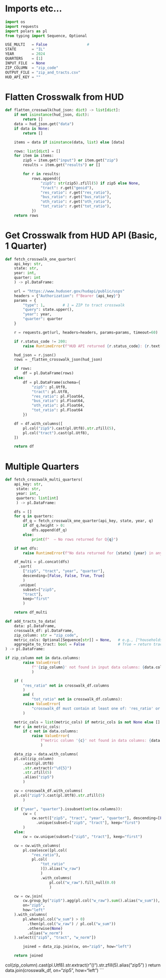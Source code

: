 
# Imports etc...
```python
import os
import requests
import polars as pl
from typing import Sequence, Optional

USE_MULTI   = False                  #
STATE       = "IL"
YEAR        = 2024
QUARTERS    = [1]
INPUT_FILE  = None
ZIP_COLUMN  = "zip_code"
OUTPUT_FILE = "zip_and_tracts.csv"
HUD_API_KEY = ""
```

# Flatten Crosswalk from HUD
```python
def flatten_crosswalk(hud_json: dict) -> list[dict]:
    if not isinstance(hud_json, dict):
        return []
    data = hud_json.get("data")
    if data is None:
        return []

    items = data if isinstance(data, list) else [data]

    rows: list[dict] = []
    for item in items:
        zip5 = item.get("input") or item.get("zip")
        results = item.get("results") or []

        for r in results:
            rows.append({
                "zip5": str(zip5).zfill(5) if zip5 else None,
                "tract": r.get("geoid"),
                "res_ratio": r.get("res_ratio"),
                "bus_ratio": r.get("bus_ratio"),
                "oth_ratio": r.get("oth_ratio"),
                "tot_ratio": r.get("tot_ratio"),
            })
    return rows
```

# Get Crosswalk from HUD API (Basic, 1 Quarter)
```python
def fetch_crosswalk_one_quarter(
    api_key: str,
    state: str,
    year: int,
    quarter: int
    ) -> pl.DataFrame:

    url = "https://www.huduser.gov/hudapi/public/usps"
    headers = {"Authorization": f"Bearer {api_key}"}
    params = {
        "type": 1,        # 1 = ZIP to tract crosswalk
        "query": state.upper(),
        "year": year,
        "quarter": quarter
    }

    r = requests.get(url, headers=headers, params=params, timeout=60)

    if r.status_code != 200:
        raise RuntimeError(f"HUD API returned {r.status_code}: {r.text[:300]}")

    hud_json = r.json()
    rows = _flatten_crosswalk_json(hud_json)

    if rows:
        df = pl.DataFrame(rows)
    else:
        df = pl.DataFrame(schema={
            "zip5": pl.Utf8,
            "tract": pl.Utf8,
            "res_ratio": pl.Float64,
            "bus_ratio": pl.Float64,
            "oth_ratio": pl.Float64,
            "tot_ratio": pl.Float64
        })

    df = df.with_columns([
        pl.col("zip5").cast(pl.Utf8).str.zfill(5),
        pl.col("tract").cast(pl.Utf8),
    ])

    return df
```

# Multiple Quarters
```python
def fetch_crosswalk_multi_quarters(
    api_key: str,
     state: str,
     year: int,
     quarters: list[int]
     ) -> pl.DataFrame:

    dfs = []
    for q in quarters:
        df_q = fetch_crosswalk_one_quarter(api_key, state, year, q)
        if df_q.height > 0:
            dfs.append(df_q)
        else:
            print(f"  — No rows returned for Q{q}")

    if not dfs:
        raise RuntimeError(f"No data returned for {state} {year} in any of {quarters}.")

    df_multi = pl.concat(dfs)
      .sort(
        ["zip5", "tract", "year", "quarter"],
        descending=[False, False, True, True]
        )
      .unique(
        subset=["zip5",
        "tract"],
        keep="first"
        )

    return df_multi
```


```python
def add_tracts_to_data(
    data: pl.DataFrame,
    crosswalk_df: pl.DataFrame,
    zip_column: str = "zip_code",
    metric_cols: Optional[Sequence[str]] = None,   # e.g., ["households", "kwh_total"]
    aggregate_to_tract: bool = False               # True → return tract-level sums
) -> pl.DataFrame:

if zip_column not in data.columns:
        raise ValueError(
            f"'{zip_column}' not found in input data columns: {data.columns}"
            )

    if (
        "res_ratio" not in crosswalk_df.columns
        )
        and (
            "tot_ratio" not in crosswalk_df.columns):
        raise ValueError(
            "crosswalk_df must contain at least one of: 'res_ratio' or 'tot_ratio'"
        )

    metric_cols = list(metric_cols) if metric_cols is not None else []
    for c in metric_cols:
        if c not in data.columns:
            raise ValueError(
                f"metric column '{c}' not found in data columns: {data.columns}"
                )

    data_zip = data.with_columns(
    pl.col(zip_column)
        .cast(pl.Utf8)
        .str.extract(r"\d{5}")
        .str.zfill(5)
        .alias("zip5")
        )

    cw = crosswalk_df.with_columns(
    pl.col("zip5").cast(pl.Utf8).str.zfill(5)
        )

    if {"year", "quarter"}.issubset(set(cw.columns)):
        cw = (
            cw.sort(["zip5", "tract", "year", "quarter"], descending=[False, False, True, True])
              .unique(subset=["zip5", "tract"], keep="first")
        )
    else:
        cw = cw.unique(subset=["zip5", "tract"], keep="first")

    cw = cw.with_columns(
        pl.coalesce([pl.col(
            "res_ratio"),
            pl.col(
                "tot_ratio"
                )]).alias("w_raw")
                )
                .with_columns(
                    pl.col("w_raw").fill_null(0.0)
                    )

    cw = cw.join(
        cw.group_by("zip5").agg(pl.col("w_raw").sum().alias("w_sum")),
        on="zip5",
        how="left"
    ).with_columns(
        pl.when(pl.col("w_sum") > 0)
          .then(pl.col("w_raw") / pl.col("w_sum"))
          .otherwise(None)
          .alias("w_norm")
    ).select(["zip5", "tract", "w_norm"])

        joined = data_zip.join(cw, on="zip5", how="left")

    return joined
```



col(zip_column).cast(pl.Utf8).str.extract(r"(\d{5})").str.zfill(5).alias("zip5")
    )
    return data.join(crosswalk_df, on="zip5", how="left")
```
